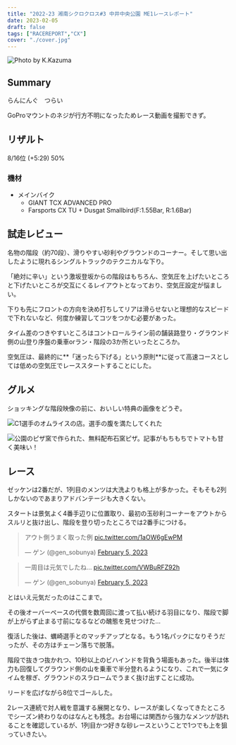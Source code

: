 ```yaml
---
title: "2022-23 湘南シクロクロス#3 中井中央公園 ME1レースレポート"
date: 2023-02-05
draft: false
tags: ["RACEREPORT","CX"]
cover: "./cover.jpg"
---
```


![Photo by K.Kazuma](./cover.jpg)

## Summary

らんにんぐ　つらい

GoProマウントのネジが行方不明になったためレース動画を撮影できず。

## リザルト

8/16位 (+5:29) 50%

### 機材

- メインバイク
  - GIANT TCX ADVANCED PRO
  - Farsports CX TU + Dusgat Smallbird(F:1.55Bar, R:1.6Bar)

## 試走レビュー

名物の階段（約70段）、滑りやすい砂利やグラウンドのコーナー。そして思い出したように現れるシングルトラックのテクニカルな下り。

「絶対に辛い」という激坂登坂からの階段はもちろん、空気圧を上げたいところと下げたいところが交互にくるレイアウトとなっており、空気圧設定が悩ましい。

下りも先にフロントの方向を決め打ちしてリアは滑らせないと理想的なスピードで下れないなど、何度か練習してコツをつかむ必要があった。

タイム差のつきやすいところはコントロールライン前の舗装路登り・グラウンド側の山登り序盤の乗車orラン・階段の3か所といったところか。

空気圧は、最終的に**「迷ったら下げる」という原則**に従って高速コースとしては低めの空気圧でレーススタートすることにした。

## グルメ

ショッキングな階段映像の前に、おいしい特典の画像をどうぞ。

![C1選手のオムライスの店。選手の腹を満たしてくれた](./omrice.jpg)

![公園のピザ窯で作られた、無料配布石窯ピザ。記事がもちもちでトマトも甘く美味い！](./pizza.jpg)

## レース

ゼッケンは2番だが、1列目のメンツは大洗よりも格上が多かった。そもそも2列しかないのであまりアドバンテージも大きくない。

スタートは景気よく4番手辺りに位置取り、最初の玉砂利コーナーをアウトからスルリと抜け出し、階段を登り切ったところでは2番手につける。

<blockquote class="twitter-tweet" data-partner="tweetdeck"><p lang="ja" dir="ltr">アウト側うまく取った例 <a href="https://t.co/1aOW6gEwPM">pic.twitter.com/1aOW6gEwPM</a></p>&mdash; ゲン (@gen_sobunya) <a href="https://twitter.com/gen_sobunya/status/1622177462846394369?ref_src=twsrc%5Etfw">February 5, 2023</a></blockquote>

<blockquote class="twitter-tweet" data-partner="tweetdeck"><p lang="ja" dir="ltr">一周目は元気でしたね… <a href="https://t.co/VWBuRFZ92h">pic.twitter.com/VWBuRFZ92h</a></p>&mdash; ゲン (@gen_sobunya) <a href="https://twitter.com/gen_sobunya/status/1622172997900730368?ref_src=twsrc%5Etfw">February 5, 2023</a></blockquote>

とはいえ元気だったのはここまで。

その後オーバーペースの代償を数周回に渡って払い続ける羽目になり、階段で脚が上がらず止まる寸前になるなどの醜態を見せつけた…

復活した後は、蠣崎選手とのマッチアップとなる。もう1名パックになりそうだったが、その方はチェーン落ちで脱落。

階段で抜きつ抜かれつ、10秒以上のビハインドを背負う場面もあった。後半は体力も回復してグラウンド側の山を乗車で半分登れるようになり、これで一気にタイムを稼ぎ、グラウンドのスラロームでうまく抜け出すことに成功。

リードを広げながら8位でゴールした。

2レース連続で対人戦を意識する展開となり、レースが楽しくなってきたところでシーズン終わりなのはなんとも残念。お台場には関西から強力なメンツが訪れることを確認しているが、1列目かつ好きな砂レースということで1つでも上を狙っていきたい。
